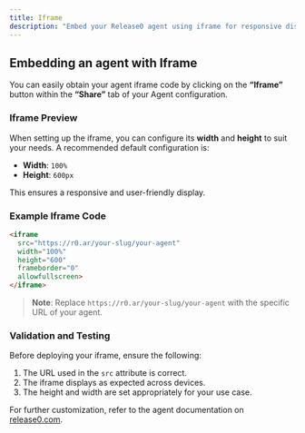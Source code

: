```yaml
---
title: Iframe
description: "Embed your Release0 agent using iframe for responsive display."
---
```


## Embedding an agent with Iframe

You can easily obtain your agent iframe code by clicking on the **“Iframe”** button within the **“Share”** tab of your Agent configuration.

### Iframe Preview

When setting up the iframe, you can configure its **width** and **height** to suit your needs. A recommended default configuration is:

- **Width**: `100%`  
- **Height**: `600px`  

This ensures a responsive and user-friendly display.

### Example Iframe Code

```html
<iframe 
  src="https://r0.ar/your-slug/your-agent" 
  width="100%" 
  height="600" 
  frameborder="0" 
  allowfullscreen>
</iframe>
```

> **Note**: Replace `https://r0.ar/your-slug/your-agent` with the specific URL of your agent.

### Validation and Testing

Before deploying your iframe, ensure the following:

1. The URL used in the `src` attribute is correct.
2. The iframe displays as expected across devices.
3. The height and width are set appropriately for your use case.

For further customization, refer to the agent documentation on [release0.com](https://docs.release0.com/).